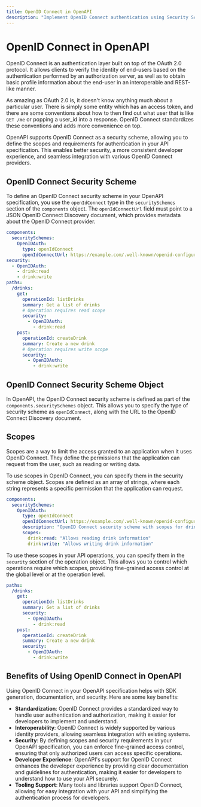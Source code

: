 ```yaml
---
title: OpenID Connect in OpenAPI
description: "Implement OpenID Connect authentication using Security Schemes in your OpenAPI specification for better security, developer experience, and seamless integration."
---
```


# OpenID Connect in OpenAPI

OpenID Connect is an authentication layer built on top of the OAuth 2.0 protocol. It allows clients to verify the identity of end-users based on the authentication performed by an authorization server, as well as to obtain basic profile information about the end-user in an interoperable and REST-like manner.

As amazing as OAuth 2.0 is, it doesn't know anything much about a particular user. There is simply some entity which has an access token, and there are some conventions about how to then find out what user that is like `GET /me` or popping a user_id into a response. OpenID Connect standardizes these conventions and adds more convenience on top.

OpenAPI supports OpenID Connect as a security scheme, allowing you to define the scopes and requirements for authentication in your API specification. This enables better security, a more consistent developer experience, and seamless integration with various OpenID Connect providers.

## OpenID Connect Security Scheme

To define an OpenID Connect security scheme in your OpenAPI specification, you use the `openIdConnect` type in the `securitySchemes` section of the `components` object. The `openIdConnectUrl` field must point to a JSON OpenID Connect Discovery document, which provides metadata about the OpenID Connect provider.

```yaml
components:
  securitySchemes:
    OpenIDAuth:
      type: openIdConnect
      openIdConnectUrl: https://example.com/.well-known/openid-configuration
security:
  - OpenIDAuth:
    - drink:read
    - drink:write
paths:
  /drinks:
    get:
      operationId: listDrinks
      summary: Get a list of drinks
      # Operation requires read scope
      security:
        - OpenIDAuth:
          - drink:read
    post:
      operationId: createDrink
      summary: Create a new drink
      # Operation requires write scope
      security:
        - OpenIDAuth:
          - drink:write
```

## OpenID Connect Security Scheme Object

In OpenAPI, the OpenID Connect security scheme is defined as part of the `components.securitySchemes` object. This allows you to specify the type of security scheme as `openIdConnect`, along with the URL to the OpenID Connect Discovery document.

<Table
  data={[
    { field: "`type`", type: "String", required: "✅", description: "`openIdConnect`" },
    { field: "`description`", type: "String", required: "", description: "Human-readable information. This may contain [CommonMark syntax](https://spec.commonmark.org/) to provide a rich description." },
    { field: "`openIdConnectUrl`", type: "String", required: "✅", description: "The URL must point to a JSON OpenID Connect Discovery document." },
    { field: "`x-*`", type: "[Extensions](/openapi/extensions)", required: "", description: "Any number of extension fields can be added to the security scheme object to be used by tooling and vendors." }
  ]}
  columns={[
    { key: "field", header: "Field" },
    { key: "type", header: "Type" },
    { key: "required", header: "Required" },
    { key: "description", header: "Description" }
  ]}
/>

## Scopes
Scopes are a way to limit the access granted to an application when it uses OpenID Connect. They define the permissions that the application can request from the user, such as reading or writing data.

To use scopes in OpenID Connect, you can specify them in the security scheme object. Scopes are defined as an array of strings, where each string represents a specific permission that the application can request.
```yaml
components:
  securitySchemes:
    OpenIDAuth:
      type: openIdConnect
      openIdConnectUrl: https://example.com/.well-known/openid-configuration
      description: "OpenID Connect security scheme with scopes for drink management."
      scopes:
        drink:read: "Allows reading drink information"
        drink:write: "Allows writing drink information"
```

To use these scopes in your API operations, you can specify them in the `security` section of the operation object. This allows you to control which operations require which scopes, providing fine-grained access control at the global level or at the operation level.

```yaml
paths:
  /drinks:
    get:
      operationId: listDrinks
      summary: Get a list of drinks
      security:
        - OpenIDAuth:
          - drink:read
    post:
      operationId: createDrink
      summary: Create a new drink
      security:
        - OpenIDAuth:
          - drink:write
```

## Benefits of Using OpenID Connect in OpenAPI

Using OpenID Connect in your OpenAPI specification helps with SDK generation, documentation, and security. Here are some key benefits:
- **Standardization**: OpenID Connect provides a standardized way to handle user authentication and authorization, making it easier for developers to implement and understand.
- **Interoperability**: OpenID Connect is widely supported by various identity providers, allowing seamless integration with existing systems.
- **Security**: By defining scopes and security requirements in your OpenAPI specification, you can enforce fine-grained access control, ensuring that only authorized users can access specific operations.
- **Developer Experience**: OpenAPI's support for OpenID Connect enhances the developer experience by providing clear documentation and guidelines for authentication, making it easier for developers to understand how to use your API securely.
- **Tooling Support**: Many tools and libraries support OpenID Connect, allowing for easy integration with your API and simplifying the authentication process for developers.
